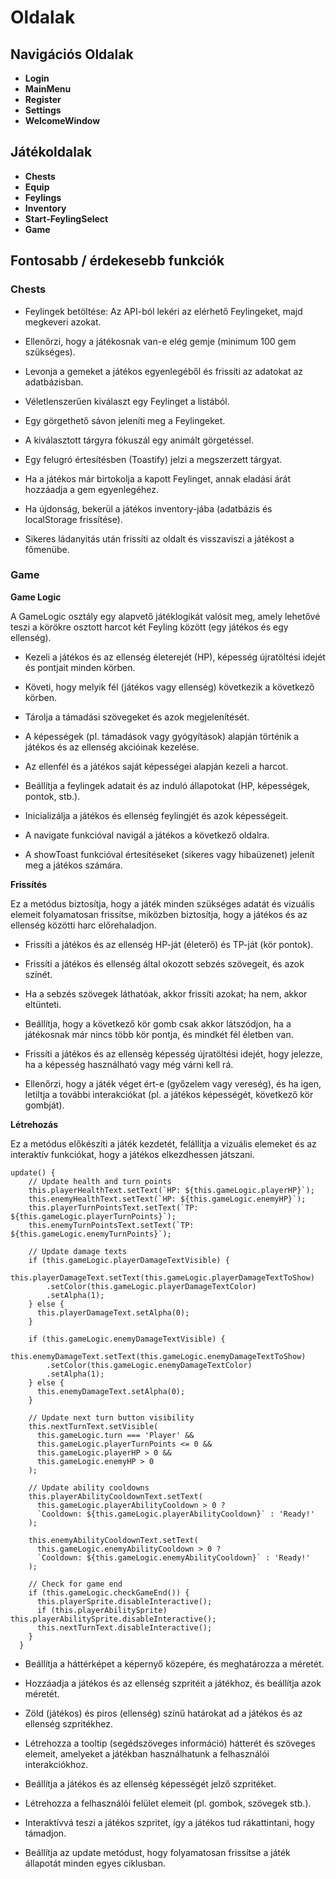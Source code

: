 # Oldalak

## Navigációs Oldalak

- **Login**
- **MainMenu**
- **Register**
- **Settings**
- **WelcomeWindow**

## Játékoldalak

- **Chests**
- **Equip**
- **Feylings**
- **Inventory**
- **Start-FeylingSelect**
- **Game**

## Fontosabb / érdekesebb funkciók

### Chests

- Feylingek betöltése: Az API-ból lekéri az elérhető Feylingeket, majd megkeveri azokat.

- Ellenőrzi, hogy a játékosnak van-e elég gemje (minimum 100 gem szükséges).

- Levonja a gemeket a játékos egyenlegéből és frissíti az adatokat az adatbázisban.

- Véletlenszerűen kiválaszt egy Feylinget a listából.

- Egy görgethető sávon jeleníti meg a Feylingeket.

- A kiválasztott tárgyra fókuszál egy animált görgetéssel.

- Egy felugró értesítésben (Toastify) jelzi a megszerzett tárgyat.

- Ha a játékos már birtokolja a kapott Feylinget, annak eladási árát hozzáadja a gem egyenlegéhez.

- Ha újdonság, bekerül a játékos inventory-jába (adatbázis és localStorage frissítése).

- Sikeres ládanyitás után frissíti az oldalt és visszaviszi a játékost a főmenübe.

### Game

**Game Logic**

A GameLogic osztály egy alapvető játéklogikát valósít meg, amely lehetővé teszi a körökre osztott harcot két Feyling között (egy játékos és egy ellenség).

- Kezeli a játékos és az ellenség életerejét (HP), képesség újratöltési idejét és pontjait minden körben.

- Követi, hogy melyik fél (játékos vagy ellenség) következik a következő körben.

- Tárolja a támadási szövegeket és azok megjelenítését.

- A képességek (pl. támadások vagy gyógyítások) alapján történik a játékos és az ellenség akcióinak kezelése.

- Az ellenfél és a játékos saját képességei alapján kezeli a harcot.

- Beállítja a feylingek adatait és az induló állapotokat (HP, képességek, pontok, stb.).

- Inicializálja a játékos és ellenség feylingjét és azok képességeit.

- A navigate funkcióval navigál a játékos a következő oldalra.

- A showToast funkcióval értesítéseket (sikeres vagy hibaüzenet) jelenít meg a játékos számára.

**Frissítés**

Ez a metódus biztosítja, hogy a játék minden szükséges adatát és vizuális elemeit folyamatosan frissítse, miközben biztosítja, hogy a játékos és az ellenség közötti harc előrehaladjon.

- Frissíti a játékos és az ellenség HP-ját (életerő) és TP-ját (kör pontok).

- Frissíti a játékos és ellenség által okozott sebzés szövegeit, és azok színét.

- Ha a sebzés szövegek láthatóak, akkor frissíti azokat; ha nem, akkor eltünteti.

- Beállítja, hogy a következő kör gomb csak akkor látszódjon, ha a játékosnak már nincs több kör pontja, és mindkét fél életben van.

- Frissíti a játékos és az ellenség képesség újratöltési idejét, hogy jelezze, ha a képesség használható vagy még várni kell rá.

- Ellenőrzi, hogy a játék véget ért-e (győzelem vagy vereség), és ha igen, letiltja a további interakciókat (pl. a játékos képességét, következő kör gombját).

**Létrehozás**

Ez a metódus előkészíti a játék kezdetét, felállítja a vizuális elemeket és az interaktív funkciókat, hogy a játékos elkezdhessen játszani.

```
update() {
    // Update health and turn points
    this.playerHealthText.setText(`HP: ${this.gameLogic.playerHP}`);
    this.enemyHealthText.setText(`HP: ${this.gameLogic.enemyHP}`);
    this.playerTurnPointsText.setText(`TP: ${this.gameLogic.playerTurnPoints}`);
    this.enemyTurnPointsText.setText(`TP: ${this.gameLogic.enemyTurnPoints}`);
    
    // Update damage texts
    if (this.gameLogic.playerDamageTextVisible) {
      this.playerDamageText.setText(this.gameLogic.playerDamageTextToShow)
        .setColor(this.gameLogic.playerDamageTextColor)
        .setAlpha(1);
    } else {
      this.playerDamageText.setAlpha(0);
    }
    
    if (this.gameLogic.enemyDamageTextVisible) {
      this.enemyDamageText.setText(this.gameLogic.enemyDamageTextToShow)
        .setColor(this.gameLogic.enemyDamageTextColor)
        .setAlpha(1);
    } else {
      this.enemyDamageText.setAlpha(0);
    }

    // Update next turn button visibility
    this.nextTurnText.setVisible(
      this.gameLogic.turn === 'Player' && 
      this.gameLogic.playerTurnPoints <= 0 &&
      this.gameLogic.playerHP > 0 &&
      this.gameLogic.enemyHP > 0
    );

    // Update ability cooldowns
    this.playerAbilityCooldownText.setText(
      this.gameLogic.playerAbilityCooldown > 0 ? 
      `Cooldown: ${this.gameLogic.playerAbilityCooldown}` : 'Ready!'
    );
    
    this.enemyAbilityCooldownText.setText(
      this.gameLogic.enemyAbilityCooldown > 0 ? 
      `Cooldown: ${this.gameLogic.enemyAbilityCooldown}` : 'Ready!'
    );

    // Check for game end
    if (this.gameLogic.checkGameEnd()) {
      this.playerSprite.disableInteractive();
      if (this.playerAbilitySprite) this.playerAbilitySprite.disableInteractive();
      this.nextTurnText.disableInteractive();
    }
  }
```

- Beállítja a háttérképet a képernyő közepére, és meghatározza a méretét.

- Hozzáadja a játékos és az ellenség szpritéit a játékhoz, és beállítja azok méretét.

- Zöld (játékos) és piros (ellenség) színű határokat ad a játékos és az ellenség szpritékhez.

- Létrehozza a tooltip (segédszöveges információ) hátterét és szöveges elemeit, amelyeket a játékban használhatunk a felhasználói interakciókhoz.

- Beállítja a játékos és az ellenség képességét jelző szpritéket.

- Létrehozza a felhasználói felület elemeit (pl. gombok, szövegek stb.).

- Interaktívvá teszi a játékos szpritet, így a játékos tud rákattintani, hogy támadjon.

- Beállítja az update metódust, hogy folyamatosan frissítse a játék állapotát minden egyes ciklusban.


